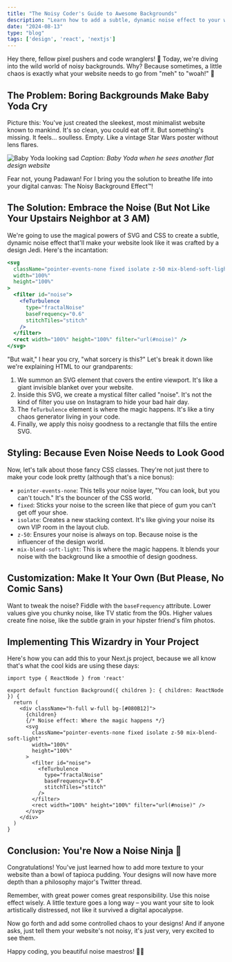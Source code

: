 ```yaml
---
title: "The Noisy Coder's Guide to Awesome Backgrounds"
description: "Learn how to add a subtle, dynamic noise effect to your website background using SVG and CSS."
date: "2024-08-13"
type: "blog"
tags: ['design', 'react', 'nextjs']
---
```


Hey there, fellow pixel pushers and code wranglers! 👋 Today, we're diving into the wild world of noisy backgrounds. Why? Because sometimes, a little chaos is exactly what your website needs to go from "meh" to "woah!" 🎉

## The Problem: Boring Backgrounds Make Baby Yoda Cry

Picture this: You've just created the sleekest, most minimalist website known to mankind. It's so clean, you could eat off it. But something's missing. It feels... soulless. Empty. Like a vintage Star Wars poster without lens flares.

![Baby Yoda looking sad](/baby_yoda.jpg)
*Caption: Baby Yoda when he sees another flat design website*

Fear not, young Padawan! For I bring you the solution to breathe life into your digital canvas: The Noisy Background Effect™!

## The Solution: Embrace the Noise (But Not Like Your Upstairs Neighbor at 3 AM)

We're going to use the magical powers of SVG and CSS to create a subtle, dynamic noise effect that'll make your website look like it was crafted by a design Jedi. Here's the incantation:

```jsx
<svg
  className="pointer-events-none fixed isolate z-50 mix-blend-soft-light"
  width="100%"
  height="100%"
>
  <filter id="noise">
    <feTurbulence
      type="fractalNoise"
      baseFrequency="0.6"
      stitchTiles="stitch"
    />
  </filter>
  <rect width="100%" height="100%" filter="url(#noise)" />
</svg>
```

"But wait," I hear you cry, "what sorcery is this?" Let's break it down like we're explaining HTML to our grandparents:

1. We summon an SVG element that covers the entire viewport. It's like a giant invisible blanket over your website.
2. Inside this SVG, we create a mystical filter called "noise". It's not the kind of filter you use on Instagram to hide your bad hair day.
3. The `feTurbulence` element is where the magic happens. It's like a tiny chaos generator living in your code.
4. Finally, we apply this noisy goodness to a rectangle that fills the entire SVG.

## Styling: Because Even Noise Needs to Look Good

Now, let's talk about those fancy CSS classes. They're not just there to make your code look pretty (although that's a nice bonus):

- `pointer-events-none`: This tells your noise layer, "You can look, but you can't touch." It's the bouncer of the CSS world.
- `fixed`: Sticks your noise to the screen like that piece of gum you can't get off your shoe.
- `isolate`: Creates a new stacking context. It's like giving your noise its own VIP room in the layout club.
- `z-50`: Ensures your noise is always on top. Because noise is the influencer of the design world.
- `mix-blend-soft-light`: This is where the magic happens. It blends your noise with the background like a smoothie of design goodness.

## Customization: Make It Your Own (But Please, No Comic Sans)

Want to tweak the noise? Fiddle with the `baseFrequency` attribute. Lower values give you chunky noise, like TV static from the 90s. Higher values create fine noise, like the subtle grain in your hipster friend's film photos.

## Implementing This Wizardry in Your Project

Here's how you can add this to your Next.js project, because we all know that's what the cool kids are using these days:

```tsx
import type { ReactNode } from 'react'

export default function Background({ children }: { children: ReactNode }) {
  return (
    <div className="h-full w-full bg-[#080B12]">
      {children}
      {/* Noise effect: Where the magic happens */}
      <svg
        className="pointer-events-none fixed isolate z-50 mix-blend-soft-light"
        width="100%"
        height="100%"
      >
        <filter id="noise">
          <feTurbulence
            type="fractalNoise"
            baseFrequency="0.6"
            stitchTiles="stitch"
          />
        </filter>
        <rect width="100%" height="100%" filter="url(#noise)" />
      </svg>
    </div>
  )
}
```

## Conclusion: You're Now a Noise Ninja 🥷

Congratulations! You've just learned how to add more texture to your website than a bowl of tapioca pudding. Your designs will now have more depth than a philosophy major's Twitter thread.

Remember, with great power comes great responsibility. Use this noise effect wisely. A little texture goes a long way – you want your site to look artistically distressed, not like it survived a digital apocalypse.

Now go forth and add some controlled chaos to your designs! And if anyone asks, just tell them your website's not noisy, it's just very, very excited to see them.

Happy coding, you beautiful noise maestros! 🎨✨